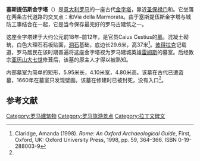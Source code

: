 {{Ancient monuments in Rome
|name=塞斯提伍斯金字塔
|label_name=塞斯提伍斯金字塔
|image_name= CestiusPyramide3.jpg
|tekst1=塞斯提伍斯金字塔
|label_x=0.24
|label_y=0.72
|location=第十三区 阿文蒂诺山
|date=约前12年
|builder=凯乌斯·塞斯提伍斯
|type=[[金字塔|金字塔]]
|}}

'''塞斯提伍斯金字塔'''（{{lang-it|Piramide di Caio Cestio或Piramide Cestia}}）是[[意大利|意大利]][[罗马|罗马]]的一座古代[[金字塔|金字塔]]，靠近[[圣保禄门|圣保禄门]]和{{tsl|en|Protestant Cemetery, Rome|新教公墓}}。它坐落在两条古代道路的交叉点：{{tsl|en|Via Ostiensis|奥斯迪亚大道}}和Via della Marmorata。由于塞斯提伍斯金字塔与城防工事结合在一起，它是当今保存最完好的罗马古建筑之一。 

这座金字塔建于大约公元前18年–前12年，是官员Caius Cestius的[[墓|墓]]。混凝土砌筑，白色大理石石板贴面，[[洞石|洞石]]基础，底边长29.6米，高37米<ref name="claridge">Claridge, Amanda (1998). ''Rome: An Oxford Archaeological Guide'', First, Oxford, UK: Oxford University Press, 1998, pp. 59, 364–366. ISBN 0-19-288003-9</ref>。[[彼得拉克|彼得拉克]]记载道，罗马居民在该时期普遍将这座金字塔视为罗马建城英雄[[雷姆斯|雷姆斯]]的墓室。后经教宗[[亚历山大七世|亚历山大七世]]修葺后，该墓的原主人才得以被熟知。

内部墓室为简单的矩形，5.95米长，4.10米宽，4.80米高。该墓在古代已遭盗墓，1660年在墓室只发现壁画。该墓在修建时已被封死，没有入口<ref name="claridge" />。

==参考文献==
{{Commonscat|Pyramid of Cestius}}
{{reflist}}
{{coord|41|52|35|N|12|28|51|E|region:IT-RM_type:landmark|display=title}}

{{罗马地标}}

[[Category:罗马建筑物|Category:罗马建筑物]]
[[Category:罗马旅游景点|Category:罗马旅游景点]]
[[Category:拉丁文碑文|Category:拉丁文碑文]]